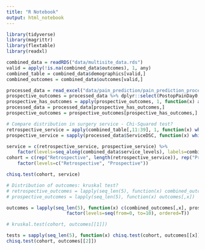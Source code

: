 ```yaml
---
title: "R Notebook"
output: html_notebook
---
```


```r
library(tidyverse)
library(magrittr)
library(flextable)
library(readxl)

combined_data = readRDS("data/multisite_data.rds")
valid = apply(!is.na(combined_data$outcomes), 1, any)
combined_table = combined_data$demographics[valid,]
combined_outcomes = combined_data$outcomes[valid,]

processed_data = read_excel("data/pain_prediction/pain_prediction_processed_data.xlsx")
prospective_outcomes = processed_data %>% dplyr::select(PostopPainDay0, PostopPainDay1, PostopPainDay2, PostopPainDay3, PostopPainDay4)
prospective_has_outcomes = apply(prospective_outcomes, 1, function(x) any(!is.na(x)))
processed_data = processed_data[prospective_has_outcomes,]
prospective_outcomes = prospective_outcomes[prospective_has_outcomes,]
```

```r
# Compare distribution in surgery service - Chi-Squared test?
retrospective_service = apply(combined_table[,11:39], 1, function(x) which(x==1))
prospective_service = sapply(processed_data$ServiceDSC, function(x) which(x==combined_data$service_levels))

service = c(retrospective_service, prospective_service) %>% 
    factor(levels=seq_along(combined_data$service_levels), labels=combined_data$service_levels)
cohort = c(rep("Retrospective", length(retrospective_service)), rep("Prospective", length(prospective_service))) %>%
    factor(levels=c("Retrospective", "Prospective"))

chisq.test(cohort, service)

# Distribution of outcomes: kruskal test?
# retrospective_outcomes = lapply(seq_len(5), function(x) combined_outcomes[,x])
# prospective_outcomes = lapply(seq_len(5), function(x) outcomes[,x])

outcomes = lapply(seq_len(5), function(x) c(combined_outcomes[,x], prospective_outcomes[[x]]) %>%
                      factor(levels=seq(from=0, to=10), ordered=T))

# kruskal.test(cohort, outcomes[[1]])

tests = sapply(seq_len(5), function(x) chisq.test(cohort, outcomes[[x]]))
chisq.test(cohort, outcomes[[2]])
```

